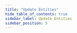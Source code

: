 ```yaml
---
title: "Update Entities"
hide_table_of_contents: true
sidebar_label: Update Entities
sidebar_position: 5
---
```





<LanguageSwitcher supportedLanguages={supportedLanguages} />

<LanguageContent language="csharp">
   <UpdatingEntitiesCsharp />
</LanguageContent>

<LanguageContent language="python">
   <UpdatingEntitiesPython />
</LanguageContent>

<LanguageContent language="php">
   <UpdatingEntitiesPhp />
</LanguageContent>

<LanguageContent language="nodejs">
   <UpdatingEntitiesNodejs />
</LanguageContent>


<!---
### Session
- [What is a Session and How Does it Work](../../client-api/session/what-is-a-session-and-how-does-it-work)
- [Opening a Session](../../client-api/session/opening-a-session)
- [Deleting Entities](../../client-api/session/deleting-entities)
- [Saving Changes](../../client-api/session/saving-changes)

### Querying
- [Query Overview](../../client-api/session/querying/how-to-query)
- [Querying an Index](../../indexes/querying/query-index)

### Document Store
- [What is a Document Store](../../client-api/what-is-a-document-store)


-->